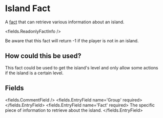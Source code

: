 
# Island Fact 

A [fact](/docs/creating-stories/facts) that can retrieve various information about an island.

<fields.ReadonlyFactInfo />

Be aware that this fact will return -1 if the player is not in an island.

## How could this be used?

This fact could be used to get the island's level and only allow some actions if the island is a certain level.


## Fields

<fields.CommentField />
<fields.EntryField name='Group' required>
</fields.EntryField>
<fields.EntryField name='Fact' required>
     The specific piece of information to retrieve about the island.
</fields.EntryField>
